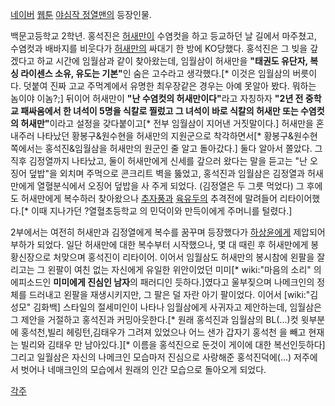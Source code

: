 [[네이버]] [[웹툰]] [[야심작 정열맨]]의 등장인물.

백문고등학교 2학년. 홍석진은 [[허새만]]이 수염컷을 하고 등교하던 날 길에서 마주쳤고, 수염컷과 배바지를 비웃다가 [[허새만]]의 싸대기 한 방에 KO당했다. 홍석진은 그 빚을 갚겠다고 하교 시간에 임월삼과 같이 찾아왔는데, 임월삼이 허새만을 '''"태권도 유단자, 복싱 라이센스 소유, 유도는 기본"'''인 숨은 고수라고 생각했다.[* 이것은 임월삼의 버릇이다. 덧붙여 진짜 고교 주먹계에서 유명한 최우장같은 경우는 아예 못알아 봤다. 뭐하는 놈이야 이놈?;] 뒤이어 허새만이 '''"난 수염컷의 허새만이다"'''라고 자칭하자 '''"2년 전 중학교 패싸움에서 한 녀석이 5명을 식칼로 찔렀고 그 녀석이 바로 식칼의 허새만 또는 수염컷의 허새만"'''이라고 설정을 갖다붙이고[* 전부 임월삼이 지어낸 거짓말이다.] 허새만을 혼내주러 나타났던 황봉구&원수현을 허새만의 지원군으로 착각하면서[* 황봉구&원수현 쪽에서는 홍석진&임월삼을 허새만의 원군인 줄 알고 돌아갔다.] 둘다 알아서 쫄았다. 그 직후 김정열까지 나타났고, 둘이 허새만에게 신세를 갚으러 왔다는 말을 듣고는 "난 오징어 덮밥"을 외치며 주먹으로 콘크리트 벽을 뚫었고, 홍석진과 임월삼은 김정열과 허새만에게 열혈분식에서 오징어 덮밥을 사 주게 되었다. (김정열은 두 그릇 먹었다) 그 후에도 허새만에게 복수하러 찾아왔으나 [[추자풍]]과 [[육유두]]의 추격전에 말려들어 리타이어했다.[* 이때 지나가던 ?열혈초등학교 의 민덕이와 만득이에게 주머니를 털렸다.]

2부에서는 여전히 허새만과 김정열에게 복수를 꿈꾸며 등장했다가 [[하상윤]]에게 제압되어 부하가 되었다. 일단 허새만에 대한 복수부터 시작했으나, 몇 대 때린 후 허새만에게 봉황신장으로 처맞으며 홍석진이 리타이어. 이어서 임월삼도 허새만의 봉시참에 왼팔을 잘리고는 그 왼팔이 여친 없는 자신에게 유일한 위안이었던 미미[* wiki:"마음의 소리" 의 에피소드인 '''미미에게 진심인 남자'''의 패러디인 듯하다.]였다고 울부짖으며 나메크인의 정체를 드러내고 왼팔을 재생시키지만, 그 팔은 덜 자란 아기 팔이었다. 이어서 [wiki:"김성모" 김화백] 스타일의 절세미인이 나타나 임월삼에게 사귀자고 제안하는데, 임월삼은 그 제안을 거절하고 홍석진과 커밍아웃한다.[* 원래 홍석진과 임월삼의 BL(...)컷 윗부분에 홍석천,빌리 헤링턴,김태우가 그려져 있었으나 어느 샌가 갑자기 홍석천 을 빼고 현재는 빌리와 김태우 만 남아있다.][* 이름을 홍석진으로 둔것이 게이에 대한 복선인듯하다] 그리고 일월삼은 자신의 나메크인 모습마저 진심으로 사랑해준 홍석진덕에(...) 저주에서 벗어나 네매크인의 모습에서 원래의 인간 모습으로 돌아오게 되었다.

[[각주]]
